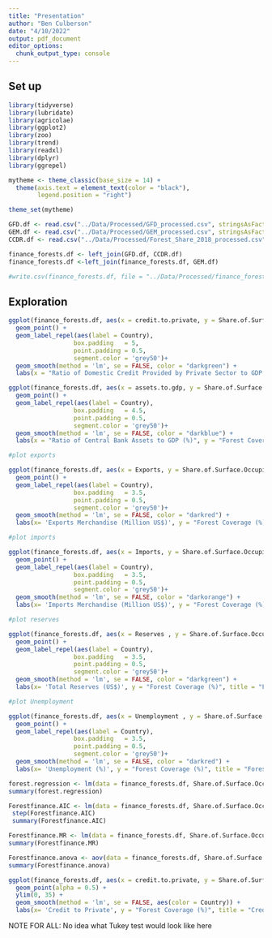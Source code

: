 ```yaml
---
title: "Presentation"
author: "Ben Culberson"
date: "4/10/2022"
output: pdf_document
editor_options: 
  chunk_output_type: console
---
```


## Set up

```r
library(tidyverse)
library(lubridate)
library(agricolae)
library(ggplot2)
library(zoo)
library(trend)
library(readxl)
library(dplyr)
library(ggrepel)

mytheme <- theme_classic(base_size = 14) +
  theme(axis.text = element_text(color = "black"), 
        legend.position = "right")

theme_set(mytheme)
```

```r
GFD.df <- read.csv("../Data/Processed/GFD_processed.csv", stringsAsFactors = TRUE)
GEM.df <- read.csv("../Data/Processed/GEM_processed.csv", stringsAsFactors = TRUE)
CCDR.df <- read.csv("../Data/Processed/Forest_Share_2018_processed.csv", stringsAsFactors = TRUE)

finance_forests.df <- left_join(GFD.df, CCDR.df)
finance_forests.df <-left_join(finance_forests.df, GEM.df)

```

```r
#write.csv(finance_forests.df, file = "../Data/Processed/finance_forests.csv", row.names=FALSE)
```

## Exploration

```r
ggplot(finance_forests.df, aes(x = credit.to.private, y = Share.of.Surface.Occupied.by.Forest)) + 
  geom_point() +
  geom_label_repel(aes(label = Country),
                  box.padding   = 5, 
                  point.padding = 0.5,
                  segment.color = 'grey50')+
  geom_smooth(method = 'lm', se = FALSE, color = "darkgreen") +
  labs(x = "Ratio of Domestic Credit Provided by Private Sector to GDP (%)", y = "Forest Coverage (%)", title = "Forest Coverage and Private Credit")
```
```r
ggplot(finance_forests.df, aes(x = assets.to.gdp, y = Share.of.Surface.Occupied.by.Forest, label=Country)) + 
  geom_point() +
  geom_label_repel(aes(label = Country),
                  box.padding   = 4.5, 
                  point.padding = 0.5,
                  segment.color = 'grey50')+
  geom_smooth(method = 'lm', se = FALSE, color = "darkblue") +
  labs(x = "Ratio of Central Bank Assets to GDP (%)", y = "Forest Coverage (%)", title = "Forest Coverage and Central Bank Assets")
```
```r
#plot exports 

ggplot(finance_forests.df, aes(x = Exports, y = Share.of.Surface.Occupied.by.Forest, label=Country)) + 
  geom_point() +
  geom_label_repel(aes(label = Country),
                  box.padding   = 3.5, 
                  point.padding = 0.5,
                  segment.color = 'grey50')+
  geom_smooth(method = 'lm', se = FALSE, color = "darkred") +
  labs(x= 'Exports Merchandise (Million US$)', y = "Forest Coverage (%)", title = "Forest Coverage to Exports")
```
```r
#plot imports 

ggplot(finance_forests.df, aes(x = Imports, y = Share.of.Surface.Occupied.by.Forest, label=Country)) + 
  geom_point() +
  geom_label_repel(aes(label = Country),
                  box.padding   = 3.5, 
                  point.padding = 0.5,
                  segment.color = 'grey50')+
  geom_smooth(method = 'lm', se = FALSE, color = "darkorange") +
  labs(x= 'Imports Merchandise (Million US$)', y = "Forest Coverage (%)", title = "Forest Coverage to Imports")
```
```r
#plot reserves 

ggplot(finance_forests.df, aes(x = Reserves , y = Share.of.Surface.Occupied.by.Forest, label=Country)) + 
  geom_point() +
  geom_label_repel(aes(label = Country),
                  box.padding   = 3.5, 
                  point.padding = 0.5,
                  segment.color = 'grey50')+
  geom_smooth(method = 'lm', se = FALSE, color = "darkgreen") +
  labs(x= 'Total Reserves (US$)', y = "Forest Coverage (%)", title = "Forest Coverage to Total Reserves")
```
```r
#plot Unemployment 

ggplot(finance_forests.df, aes(x = Unemployment , y = Share.of.Surface.Occupied.by.Forest, label=Country)) + 
  geom_point() +
  geom_label_repel(aes(label = Country),
                  box.padding   = 3.5, 
                  point.padding = 0.5,
                  segment.color = 'grey50')+
  geom_smooth(method = 'lm', se = FALSE, color = "darkred") +
  labs(x= 'Unemployment (%)', y = "Forest Coverage (%)", title = "Forest Coverage to Percent Unemployment")
```


```r
forest.regression <- lm(data = finance_forests.df, Share.of.Surface.Occupied.by.Forest ~ credit.to.private)
summary(forest.regression)

```

```r
Forestfinance.AIC <- lm(data = finance_forests.df, Share.of.Surface.Occupied.by.Forest ~ credit.to.private + assets.to.gdp + Reserves)
 step(Forestfinance.AIC)
 summary(Forestfinance.AIC)

Forestfinance.MR <- lm(data = finance_forests.df, Share.of.Surface.Occupied.by.Forest ~ credit.to.private + assets.to.gdp + Reserves)
summary(Forestfinance.MR)

```

```r
Forestfinance.anova <- aov(data = finance_forests.df, Share.of.Surface.Occupied.by.Forest ~ credit.to.private)
summary(Forestfinance.anova)
```

```r
ggplot(finance_forests.df, aes(x = credit.to.private, y = Share.of.Surface.Occupied.by.Forest, color = Country)) + 
  geom_point(alpha = 0.5) +
  ylim(0, 35) +
  geom_smooth(method = 'lm', se = FALSE, aes(color = Country)) +
  labs(x= 'Credit to Private', y = "Forest Coverage (%)", title = "Credit to Private to Total Reserves")

```

NOTE FOR ALL: No idea what Tukey test would look like here
